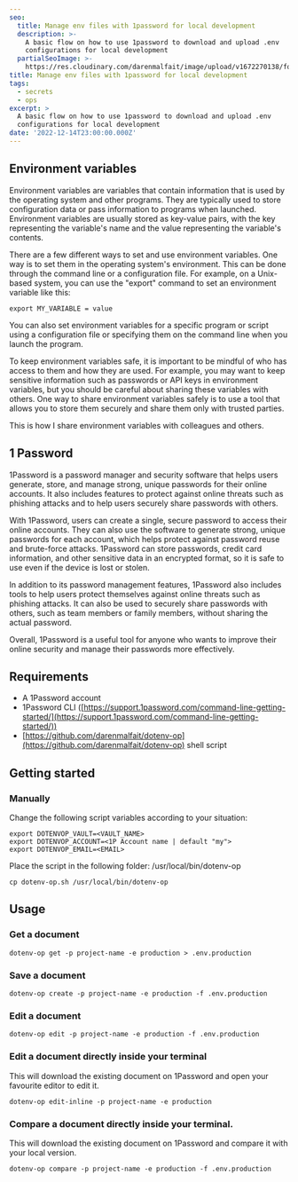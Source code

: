 ```yaml
---
seo:
  title: Manage env files with 1password for local development
  description: >-
    A basic flow on how to use 1password to download and upload .env
    configurations for local development
  partialSeoImage: >-
    https://res.cloudinary.com/darenmalfait/image/upload/v1672270138/folco-masi-shUdd_GMMnY-unsplash_akevso.jpg
title: Manage env files with 1password for local development
tags:
  - secrets
  - ops
excerpt: >
  A basic flow on how to use 1password to download and upload .env
  configurations for local development
date: '2022-12-14T23:00:00.000Z'
---
```


## Environment variables

Environment variables are variables that contain information that is used by the operating system and other programs. They are typically used to store configuration data or pass information to programs when launched. Environment variables are usually stored as key-value pairs, with the key representing the variable's name and the value representing the variable's contents.

There are a few different ways to set and use environment variables. One way is to set them in the operating system's environment. This can be done through the command line or a configuration file. For example, on a Unix-based system, you can use the "export" command to set an environment variable like this:

```shell
export MY_VARIABLE = value
```

You can also set environment variables for a specific program or script using a configuration file or specifying them on the command line when you launch the program.

To keep environment variables safe, it is important to be mindful of who has access to them and how they are used. For example, you may want to keep sensitive information such as passwords or API keys in environment variables, but you should be careful about sharing these variables with others. One way to share environment variables safely is to use a tool that allows you to store them securely and share them only with trusted parties.&#x20;

This is how I share environment variables with colleagues and others.

## 1 Password

1Password is a password manager and security software that helps users generate, store, and manage strong, unique passwords for their online accounts. It also includes features to protect against online threats such as phishing attacks and to help users securely share passwords with others.

With 1Password, users can create a single, secure password to access their online accounts. They can also use the software to generate strong, unique passwords for each account, which helps protect against password reuse and brute-force attacks. 1Password can store passwords, credit card information, and other sensitive data in an encrypted format, so it is safe to use even if the device is lost or stolen.

In addition to its password management features, 1Password also includes tools to help users protect themselves against online threats such as phishing attacks. It can also be used to securely share passwords with others, such as team members or family members, without sharing the actual password.

Overall, 1Password is a useful tool for anyone who wants to improve their online security and manage their passwords more effectively.

## Requirements

* A 1Password account
* 1Password CLI ([https://support.1password.com/command-line-getting-started/](https://support.1password.com/command-line-getting-started/))
* [https://github.com/darenmalfait/dotenv-op](https://github.com/darenmalfait/dotenv-op) shell script

## Getting started

### Manually

Change the following script variables according to your situation:

```shell
export DOTENVOP_VAULT=<VAULT_NAME>
export DOTENVOP_ACCOUNT=<1P Account name | default "my">
export DOTENVOP_EMAIL=<EMAIL>
```

Place the script in the following folder: /usr/local/bin/dotenv-op

```shell
cp dotenv-op.sh /usr/local/bin/dotenv-op
```

## Usage

### Get a document

```shell
dotenv-op get -p project-name -e production > .env.production
```

### Save a document

```shell
dotenv-op create -p project-name -e production -f .env.production
```

### Edit a document

```shell
dotenv-op edit -p project-name -e production -f .env.production
```

### Edit a document directly inside your terminal

This will download the existing document on 1Password and open your favourite editor to edit it.

```shell
dotenv-op edit-inline -p project-name -e production
```

### Compare a document directly inside your terminal.

This will download the existing document on 1Password and compare it with your local version.

```shell
dotenv-op compare -p project-name -e production -f .env.production
```

